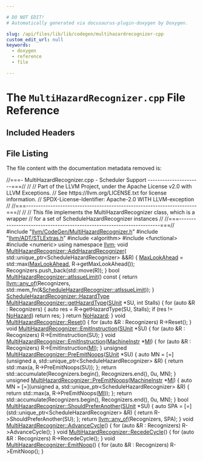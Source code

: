 ```yaml
---

# DO NOT EDIT!
# Automatically generated via docusaurus-plugin-doxygen by Doxygen.

slug: /api/files/lib/lib/codegen/multihazardrecognizer-cpp
custom_edit_url: null
keywords:
  - doxygen
  - reference
  - file

---
```





# The `MultiHazardRecognizer.cpp` File Reference

<DoxygenPage pluginConfig={pluginConfig}>



## Included Headers

<IncludesList>
<IncludesListItem
  filePath="llvm/CodeGen/MultiHazardRecognizer.h"
  permalink="/docs/api/files/include/include/llvm/include/llvm/codegen/multihazardrecognizer-h"
  isLocal="true" />
<IncludesListItem
  filePath="llvm/ADT/STLExtras.h"
  permalink="/docs/api/files/include/include/llvm/include/llvm/adt/stlextras-h"
  isLocal="true" />
<IncludesListItem
  filePath="algorithm"
  permalink=""
  isLocal="false" />
<IncludesListItem
  filePath="functional"
  permalink=""
  isLocal="false" />
<IncludesListItem
  filePath="numeric"
  permalink=""
  isLocal="false" />
</IncludesList>


## File Listing

The file content with the documentation metadata removed is:

<ProgramListing>

<Link id="l00001" /><CodeLine lineNumber="1"><Highlight kind="comment">//===- MultiHazardRecognizer.cpp - Scheduler Support ----------------------===//</Highlight><Highlight kind="normal"></Highlight></CodeLine>
<Link id="l00002" /><CodeLine lineNumber="2"><Highlight kind="normal"></Highlight><Highlight kind="comment">//</Highlight><Highlight kind="normal"></Highlight></CodeLine>
<Link id="l00003" /><CodeLine lineNumber="3"><Highlight kind="normal"></Highlight><Highlight kind="comment">// Part of the LLVM Project, under the Apache License v2.0 with LLVM Exceptions.</Highlight><Highlight kind="normal"></Highlight></CodeLine>
<Link id="l00004" /><CodeLine lineNumber="4"><Highlight kind="normal"></Highlight><Highlight kind="comment">// See https://llvm.org/LICENSE.txt for license information.</Highlight><Highlight kind="normal"></Highlight></CodeLine>
<Link id="l00005" /><CodeLine lineNumber="5"><Highlight kind="normal"></Highlight><Highlight kind="comment">// SPDX-License-Identifier: Apache-2.0 WITH LLVM-exception</Highlight><Highlight kind="normal"></Highlight></CodeLine>
<Link id="l00006" /><CodeLine lineNumber="6"><Highlight kind="normal"></Highlight><Highlight kind="comment">//</Highlight><Highlight kind="normal"></Highlight></CodeLine>
<Link id="l00007" /><CodeLine lineNumber="7"><Highlight kind="normal"></Highlight><Highlight kind="comment">//===----------------------------------------------------------------------===//</Highlight><Highlight kind="normal"></Highlight></CodeLine>
<Link id="l00008" /><CodeLine lineNumber="8"><Highlight kind="normal"></Highlight><Highlight kind="comment">//</Highlight><Highlight kind="normal"></Highlight></CodeLine>
<Link id="l00009" /><CodeLine lineNumber="9"><Highlight kind="normal"></Highlight><Highlight kind="comment">// This file implements the MultiHazardRecognizer class, which is a wrapper</Highlight><Highlight kind="normal"></Highlight></CodeLine>
<Link id="l00010" /><CodeLine lineNumber="10"><Highlight kind="normal"></Highlight><Highlight kind="comment">// for a set of ScheduleHazardRecognizer instances</Highlight><Highlight kind="normal"></Highlight></CodeLine>
<Link id="l00011" /><CodeLine lineNumber="11"><Highlight kind="normal"></Highlight><Highlight kind="comment">//</Highlight><Highlight kind="normal"></Highlight></CodeLine>
<Link id="l00012" /><CodeLine lineNumber="12"><Highlight kind="normal"></Highlight><Highlight kind="comment">//===----------------------------------------------------------------------===//</Highlight><Highlight kind="normal"></Highlight></CodeLine>
<Link id="l00013" /><CodeLine lineNumber="13"><Highlight kind="normal"></Highlight></CodeLine>
<Link id="l00014" /><CodeLine lineNumber="14"><Highlight kind="normal"></Highlight><Highlight kind="preprocessor">#include &quot;<a href="/docs/api/files/include/include/llvm/include/llvm/codegen/multihazardrecognizer-h">llvm/CodeGen/MultiHazardRecognizer.h</a>&quot;</Highlight><Highlight kind="normal"></Highlight></CodeLine>
<Link id="l00015" /><CodeLine lineNumber="15"><Highlight kind="normal"></Highlight><Highlight kind="preprocessor">#include &quot;<a href="/docs/api/files/include/include/llvm/include/llvm/adt/stlextras-h">llvm/ADT/STLExtras.h</a>&quot;</Highlight><Highlight kind="normal"></Highlight></CodeLine>
<Link id="l00016" /><CodeLine lineNumber="16"><Highlight kind="normal"></Highlight><Highlight kind="preprocessor">#include &lt;algorithm&gt;</Highlight><Highlight kind="normal"></Highlight></CodeLine>
<Link id="l00017" /><CodeLine lineNumber="17"><Highlight kind="normal"></Highlight><Highlight kind="preprocessor">#include &lt;functional&gt;</Highlight><Highlight kind="normal"></Highlight></CodeLine>
<Link id="l00018" /><CodeLine lineNumber="18"><Highlight kind="normal"></Highlight><Highlight kind="preprocessor">#include &lt;numeric&gt;</Highlight><Highlight kind="normal"></Highlight></CodeLine>
<Link id="l00019" /><CodeLine lineNumber="19"><Highlight kind="normal"></Highlight></CodeLine>
<Link id="l00020" /><CodeLine lineNumber="20"><Highlight kind="normal"></Highlight><Highlight kind="keyword">using namespace </Highlight><Highlight kind="normal"><a href="/docs/api/namespaces/llvm">llvm</a>;</Highlight></CodeLine>
<Link id="l00021" /><CodeLine lineNumber="21"><Highlight kind="normal"></Highlight></CodeLine>
<Link id="l00022" /><CodeLine lineNumber="22" lineLink="/docs/api/classes/llvm/multihazardrecognizer/#a618db508276a64a8834e47955553caed"><Highlight kind="normal"></Highlight><Highlight kind="keywordtype">void</Highlight><Highlight kind="normal"> <a href="/docs/api/classes/llvm/multihazardrecognizer/#a618db508276a64a8834e47955553caed">MultiHazardRecognizer::AddHazardRecognizer</a>(</Highlight></CodeLine>
<Link id="l00023" /><CodeLine lineNumber="23"><Highlight kind="normal">    std::unique&#95;ptr&lt;ScheduleHazardRecognizer&gt; &amp;&amp;R) &#123;</Highlight></CodeLine>
<Link id="l00024" /><CodeLine lineNumber="24"><Highlight kind="normal">  <a href="/docs/api/classes/llvm/schedulehazardrecognizer/#a6acf461721a59cf5cf404b80b5f57f86">MaxLookAhead</a> = std::max(<a href="/docs/api/classes/llvm/schedulehazardrecognizer/#a6acf461721a59cf5cf404b80b5f57f86">MaxLookAhead</a>, R-&gt;getMaxLookAhead());</Highlight></CodeLine>
<Link id="l00025" /><CodeLine lineNumber="25"><Highlight kind="normal">  Recognizers.push&#95;back(std::move(R));</Highlight></CodeLine>
<Link id="l00026" /><CodeLine lineNumber="26"><Highlight kind="normal">&#125;</Highlight></CodeLine>
<Link id="l00027" /><CodeLine lineNumber="27"><Highlight kind="normal"></Highlight></CodeLine>
<Link id="l00028" /><CodeLine lineNumber="28" lineLink="/docs/api/classes/llvm/multihazardrecognizer/#a6176bd5d9d866b3e015f85418ced4bc0"><Highlight kind="normal"></Highlight><Highlight kind="keywordtype">bool</Highlight><Highlight kind="normal"> <a href="/docs/api/classes/llvm/multihazardrecognizer/#a6176bd5d9d866b3e015f85418ced4bc0">MultiHazardRecognizer::atIssueLimit</a>()</Highlight><Highlight kind="keyword"> const </Highlight><Highlight kind="normal">&#123;</Highlight></CodeLine>
<Link id="l00029" /><CodeLine lineNumber="29"><Highlight kind="normal">  </Highlight><Highlight kind="keywordflow">return</Highlight><Highlight kind="normal"> <a href="/docs/api/namespaces/llvm/#a61d13d6824ec46c31260a4fd0997eda0">llvm::any&#95;of</a>(Recognizers,</Highlight></CodeLine>
<Link id="l00030" /><CodeLine lineNumber="30"><Highlight kind="normal">                      std::mem&#95;fn(&amp;<a href="/docs/api/classes/llvm/schedulehazardrecognizer/#a8d57f996bd3d69e4f0674a54c5d62426">ScheduleHazardRecognizer::atIssueLimit</a>));</Highlight></CodeLine>
<Link id="l00031" /><CodeLine lineNumber="31"><Highlight kind="normal">&#125;</Highlight></CodeLine>
<Link id="l00032" /><CodeLine lineNumber="32"><Highlight kind="normal"></Highlight></CodeLine>
<Link id="l00033" /><CodeLine lineNumber="33"><Highlight kind="normal"><a href="/docs/api/classes/llvm/schedulehazardrecognizer/#a9bec0e329b12bbc503d08db497d43267">ScheduleHazardRecognizer::HazardType</a></Highlight></CodeLine>
<Link id="l00034" /><CodeLine lineNumber="34" lineLink="/docs/api/classes/llvm/multihazardrecognizer/#abab51e03236d8e7faaac056950784049"><Highlight kind="normal"><a href="/docs/api/classes/llvm/multihazardrecognizer/#abab51e03236d8e7faaac056950784049">MultiHazardRecognizer::getHazardType</a>(<a href="/docs/api/classes/llvm/sunit">SUnit</a> &#42;SU, </Highlight><Highlight kind="keywordtype">int</Highlight><Highlight kind="normal"> Stalls) &#123;</Highlight></CodeLine>
<Link id="l00035" /><CodeLine lineNumber="35"><Highlight kind="normal">  </Highlight><Highlight kind="keywordflow">for</Highlight><Highlight kind="normal"> (</Highlight><Highlight kind="keyword">auto</Highlight><Highlight kind="normal"> &amp;R : Recognizers) &#123;</Highlight></CodeLine>
<Link id="l00036" /><CodeLine lineNumber="36"><Highlight kind="normal">    </Highlight><Highlight kind="keyword">auto</Highlight><Highlight kind="normal"> res = R-&gt;getHazardType(SU, Stalls);</Highlight></CodeLine>
<Link id="l00037" /><CodeLine lineNumber="37"><Highlight kind="normal">    </Highlight><Highlight kind="keywordflow">if</Highlight><Highlight kind="normal"> (res != <a href="/docs/api/classes/llvm/schedulehazardrecognizer/#a9bec0e329b12bbc503d08db497d43267a4e42ac50bfd060349e49904842121cf1">NoHazard</a>)</Highlight></CodeLine>
<Link id="l00038" /><CodeLine lineNumber="38"><Highlight kind="normal">      </Highlight><Highlight kind="keywordflow">return</Highlight><Highlight kind="normal"> res;</Highlight></CodeLine>
<Link id="l00039" /><CodeLine lineNumber="39"><Highlight kind="normal">  &#125;</Highlight></CodeLine>
<Link id="l00040" /><CodeLine lineNumber="40"><Highlight kind="normal">  </Highlight><Highlight kind="keywordflow">return</Highlight><Highlight kind="normal"> <a href="/docs/api/classes/llvm/schedulehazardrecognizer/#a9bec0e329b12bbc503d08db497d43267a4e42ac50bfd060349e49904842121cf1">NoHazard</a>;</Highlight></CodeLine>
<Link id="l00041" /><CodeLine lineNumber="41"><Highlight kind="normal">&#125;</Highlight></CodeLine>
<Link id="l00042" /><CodeLine lineNumber="42"><Highlight kind="normal"></Highlight></CodeLine>
<Link id="l00043" /><CodeLine lineNumber="43" lineLink="/docs/api/classes/llvm/multihazardrecognizer/#a7b7e04e17914117170b71020ecfbbed4"><Highlight kind="normal"></Highlight><Highlight kind="keywordtype">void</Highlight><Highlight kind="normal"> <a href="/docs/api/classes/llvm/multihazardrecognizer/#a7b7e04e17914117170b71020ecfbbed4">MultiHazardRecognizer::Reset</a>() &#123;</Highlight></CodeLine>
<Link id="l00044" /><CodeLine lineNumber="44"><Highlight kind="normal">  </Highlight><Highlight kind="keywordflow">for</Highlight><Highlight kind="normal"> (</Highlight><Highlight kind="keyword">auto</Highlight><Highlight kind="normal"> &amp;R : Recognizers)</Highlight></CodeLine>
<Link id="l00045" /><CodeLine lineNumber="45"><Highlight kind="normal">    R-&gt;Reset();</Highlight></CodeLine>
<Link id="l00046" /><CodeLine lineNumber="46"><Highlight kind="normal">&#125;</Highlight></CodeLine>
<Link id="l00047" /><CodeLine lineNumber="47"><Highlight kind="normal"></Highlight></CodeLine>
<Link id="l00048" /><CodeLine lineNumber="48" lineLink="/docs/api/classes/llvm/multihazardrecognizer/#aa8f76703141fb3996dd9d7eb15a2a289"><Highlight kind="normal"></Highlight><Highlight kind="keywordtype">void</Highlight><Highlight kind="normal"> <a href="/docs/api/classes/llvm/multihazardrecognizer/#aa8f76703141fb3996dd9d7eb15a2a289">MultiHazardRecognizer::EmitInstruction</a>(<a href="/docs/api/classes/llvm/sunit">SUnit</a> &#42;SU) &#123;</Highlight></CodeLine>
<Link id="l00049" /><CodeLine lineNumber="49"><Highlight kind="normal">  </Highlight><Highlight kind="keywordflow">for</Highlight><Highlight kind="normal"> (</Highlight><Highlight kind="keyword">auto</Highlight><Highlight kind="normal"> &amp;R : Recognizers)</Highlight></CodeLine>
<Link id="l00050" /><CodeLine lineNumber="50"><Highlight kind="normal">    R-&gt;EmitInstruction(SU);</Highlight></CodeLine>
<Link id="l00051" /><CodeLine lineNumber="51"><Highlight kind="normal">&#125;</Highlight></CodeLine>
<Link id="l00052" /><CodeLine lineNumber="52"><Highlight kind="normal"></Highlight></CodeLine>
<Link id="l00053" /><CodeLine lineNumber="53" lineLink="/docs/api/classes/llvm/multihazardrecognizer/#a85fd35fcf55765b5ade4de52ac16396e"><Highlight kind="normal"></Highlight><Highlight kind="keywordtype">void</Highlight><Highlight kind="normal"> <a href="/docs/api/classes/llvm/multihazardrecognizer/#aa8f76703141fb3996dd9d7eb15a2a289">MultiHazardRecognizer::EmitInstruction</a>(<a href="/docs/api/classes/llvm/machineinstr">MachineInstr</a> &#42;<a href="/docs/api/files/lib/lib/codegen/lib/codegen/globalisel/irtranslator-cpp/#abe44dfdea65b4f7e11e0a608ab708b76">MI</a>) &#123;</Highlight></CodeLine>
<Link id="l00054" /><CodeLine lineNumber="54"><Highlight kind="normal">  </Highlight><Highlight kind="keywordflow">for</Highlight><Highlight kind="normal"> (</Highlight><Highlight kind="keyword">auto</Highlight><Highlight kind="normal"> &amp;R : Recognizers)</Highlight></CodeLine>
<Link id="l00055" /><CodeLine lineNumber="55"><Highlight kind="normal">    R-&gt;EmitInstruction(<a href="/docs/api/files/lib/lib/codegen/lib/codegen/globalisel/irtranslator-cpp/#abe44dfdea65b4f7e11e0a608ab708b76">MI</a>);</Highlight></CodeLine>
<Link id="l00056" /><CodeLine lineNumber="56"><Highlight kind="normal">&#125;</Highlight></CodeLine>
<Link id="l00057" /><CodeLine lineNumber="57"><Highlight kind="normal"></Highlight></CodeLine>
<Link id="l00058" /><CodeLine lineNumber="58" lineLink="/docs/api/classes/llvm/multihazardrecognizer/#a077a1caaa75e2901d77a30d9ff63787f"><Highlight kind="normal"></Highlight><Highlight kind="keywordtype">unsigned</Highlight><Highlight kind="normal"> <a href="/docs/api/classes/llvm/multihazardrecognizer/#a077a1caaa75e2901d77a30d9ff63787f">MultiHazardRecognizer::PreEmitNoops</a>(<a href="/docs/api/classes/llvm/sunit">SUnit</a> &#42;SU) &#123;</Highlight></CodeLine>
<Link id="l00059" /><CodeLine lineNumber="59"><Highlight kind="normal">  </Highlight><Highlight kind="keyword">auto</Highlight><Highlight kind="normal"> MN = &#91;=&#93;(</Highlight><Highlight kind="keywordtype">unsigned</Highlight><Highlight kind="normal"> a, std::unique&#95;ptr&lt;ScheduleHazardRecognizer&gt; &amp;R) &#123;</Highlight></CodeLine>
<Link id="l00060" /><CodeLine lineNumber="60"><Highlight kind="normal">    </Highlight><Highlight kind="keywordflow">return</Highlight><Highlight kind="normal"> std::max(a, R-&gt;PreEmitNoops(SU));</Highlight></CodeLine>
<Link id="l00061" /><CodeLine lineNumber="61"><Highlight kind="normal">  &#125;;</Highlight></CodeLine>
<Link id="l00062" /><CodeLine lineNumber="62"><Highlight kind="normal">  </Highlight><Highlight kind="keywordflow">return</Highlight><Highlight kind="normal"> std::accumulate(Recognizers.begin(), Recognizers.end(), 0u, MN);</Highlight></CodeLine>
<Link id="l00063" /><CodeLine lineNumber="63"><Highlight kind="normal">&#125;</Highlight></CodeLine>
<Link id="l00064" /><CodeLine lineNumber="64"><Highlight kind="normal"></Highlight></CodeLine>
<Link id="l00065" /><CodeLine lineNumber="65" lineLink="/docs/api/classes/llvm/multihazardrecognizer/#a4948f5bf36774dd76242143ba3f6d047"><Highlight kind="normal"></Highlight><Highlight kind="keywordtype">unsigned</Highlight><Highlight kind="normal"> <a href="/docs/api/classes/llvm/multihazardrecognizer/#a077a1caaa75e2901d77a30d9ff63787f">MultiHazardRecognizer::PreEmitNoops</a>(<a href="/docs/api/classes/llvm/machineinstr">MachineInstr</a> &#42;<a href="/docs/api/files/lib/lib/codegen/lib/codegen/globalisel/irtranslator-cpp/#abe44dfdea65b4f7e11e0a608ab708b76">MI</a>) &#123;</Highlight></CodeLine>
<Link id="l00066" /><CodeLine lineNumber="66"><Highlight kind="normal">  </Highlight><Highlight kind="keyword">auto</Highlight><Highlight kind="normal"> MN = &#91;=&#93;(</Highlight><Highlight kind="keywordtype">unsigned</Highlight><Highlight kind="normal"> a, std::unique&#95;ptr&lt;ScheduleHazardRecognizer&gt; &amp;R) &#123;</Highlight></CodeLine>
<Link id="l00067" /><CodeLine lineNumber="67"><Highlight kind="normal">    </Highlight><Highlight kind="keywordflow">return</Highlight><Highlight kind="normal"> std::max(a, R-&gt;PreEmitNoops(<a href="/docs/api/files/lib/lib/codegen/lib/codegen/globalisel/irtranslator-cpp/#abe44dfdea65b4f7e11e0a608ab708b76">MI</a>));</Highlight></CodeLine>
<Link id="l00068" /><CodeLine lineNumber="68"><Highlight kind="normal">  &#125;;</Highlight></CodeLine>
<Link id="l00069" /><CodeLine lineNumber="69"><Highlight kind="normal">  </Highlight><Highlight kind="keywordflow">return</Highlight><Highlight kind="normal"> std::accumulate(Recognizers.begin(), Recognizers.end(), 0u, MN);</Highlight></CodeLine>
<Link id="l00070" /><CodeLine lineNumber="70"><Highlight kind="normal">&#125;</Highlight></CodeLine>
<Link id="l00071" /><CodeLine lineNumber="71"><Highlight kind="normal"></Highlight></CodeLine>
<Link id="l00072" /><CodeLine lineNumber="72" lineLink="/docs/api/classes/llvm/multihazardrecognizer/#ae4f50a6404b6303d0a55331d32216811"><Highlight kind="normal"></Highlight><Highlight kind="keywordtype">bool</Highlight><Highlight kind="normal"> <a href="/docs/api/classes/llvm/multihazardrecognizer/#ae4f50a6404b6303d0a55331d32216811">MultiHazardRecognizer::ShouldPreferAnother</a>(<a href="/docs/api/classes/llvm/sunit">SUnit</a> &#42;SU) &#123;</Highlight></CodeLine>
<Link id="l00073" /><CodeLine lineNumber="73"><Highlight kind="normal">  </Highlight><Highlight kind="keyword">auto</Highlight><Highlight kind="normal"> SPA = &#91;=&#93;(std::unique&#95;ptr&lt;ScheduleHazardRecognizer&gt; &amp;R) &#123;</Highlight></CodeLine>
<Link id="l00074" /><CodeLine lineNumber="74"><Highlight kind="normal">    </Highlight><Highlight kind="keywordflow">return</Highlight><Highlight kind="normal"> R-&gt;ShouldPreferAnother(SU);</Highlight></CodeLine>
<Link id="l00075" /><CodeLine lineNumber="75"><Highlight kind="normal">  &#125;;</Highlight></CodeLine>
<Link id="l00076" /><CodeLine lineNumber="76"><Highlight kind="normal">  </Highlight><Highlight kind="keywordflow">return</Highlight><Highlight kind="normal"> <a href="/docs/api/namespaces/llvm/#a61d13d6824ec46c31260a4fd0997eda0">llvm::any&#95;of</a>(Recognizers, SPA);</Highlight></CodeLine>
<Link id="l00077" /><CodeLine lineNumber="77"><Highlight kind="normal">&#125;</Highlight></CodeLine>
<Link id="l00078" /><CodeLine lineNumber="78"><Highlight kind="normal"></Highlight></CodeLine>
<Link id="l00079" /><CodeLine lineNumber="79" lineLink="/docs/api/classes/llvm/multihazardrecognizer/#ae34064454abc953a7881915f25f7d724"><Highlight kind="normal"></Highlight><Highlight kind="keywordtype">void</Highlight><Highlight kind="normal"> <a href="/docs/api/classes/llvm/multihazardrecognizer/#ae34064454abc953a7881915f25f7d724">MultiHazardRecognizer::AdvanceCycle</a>() &#123;</Highlight></CodeLine>
<Link id="l00080" /><CodeLine lineNumber="80"><Highlight kind="normal">  </Highlight><Highlight kind="keywordflow">for</Highlight><Highlight kind="normal"> (</Highlight><Highlight kind="keyword">auto</Highlight><Highlight kind="normal"> &amp;R : Recognizers)</Highlight></CodeLine>
<Link id="l00081" /><CodeLine lineNumber="81"><Highlight kind="normal">    R-&gt;AdvanceCycle();</Highlight></CodeLine>
<Link id="l00082" /><CodeLine lineNumber="82"><Highlight kind="normal">&#125;</Highlight></CodeLine>
<Link id="l00083" /><CodeLine lineNumber="83"><Highlight kind="normal"></Highlight></CodeLine>
<Link id="l00084" /><CodeLine lineNumber="84" lineLink="/docs/api/classes/llvm/multihazardrecognizer/#ac91f78774c3b03186f20d566fed19282"><Highlight kind="normal"></Highlight><Highlight kind="keywordtype">void</Highlight><Highlight kind="normal"> <a href="/docs/api/classes/llvm/multihazardrecognizer/#ac91f78774c3b03186f20d566fed19282">MultiHazardRecognizer::RecedeCycle</a>() &#123;</Highlight></CodeLine>
<Link id="l00085" /><CodeLine lineNumber="85"><Highlight kind="normal">  </Highlight><Highlight kind="keywordflow">for</Highlight><Highlight kind="normal"> (</Highlight><Highlight kind="keyword">auto</Highlight><Highlight kind="normal"> &amp;R : Recognizers)</Highlight></CodeLine>
<Link id="l00086" /><CodeLine lineNumber="86"><Highlight kind="normal">    R-&gt;RecedeCycle();</Highlight></CodeLine>
<Link id="l00087" /><CodeLine lineNumber="87"><Highlight kind="normal">&#125;</Highlight></CodeLine>
<Link id="l00088" /><CodeLine lineNumber="88"><Highlight kind="normal"></Highlight></CodeLine>
<Link id="l00089" /><CodeLine lineNumber="89" lineLink="/docs/api/classes/llvm/multihazardrecognizer/#a22f7c50913c8449715bab579036208e6"><Highlight kind="normal"></Highlight><Highlight kind="keywordtype">void</Highlight><Highlight kind="normal"> <a href="/docs/api/classes/llvm/multihazardrecognizer/#a22f7c50913c8449715bab579036208e6">MultiHazardRecognizer::EmitNoop</a>() &#123;</Highlight></CodeLine>
<Link id="l00090" /><CodeLine lineNumber="90"><Highlight kind="normal">  </Highlight><Highlight kind="keywordflow">for</Highlight><Highlight kind="normal"> (</Highlight><Highlight kind="keyword">auto</Highlight><Highlight kind="normal"> &amp;R : Recognizers)</Highlight></CodeLine>
<Link id="l00091" /><CodeLine lineNumber="91"><Highlight kind="normal">    R-&gt;EmitNoop();</Highlight></CodeLine>
<Link id="l00092" /><CodeLine lineNumber="92"><Highlight kind="normal">&#125;</Highlight></CodeLine>

</ProgramListing>

</DoxygenPage>
